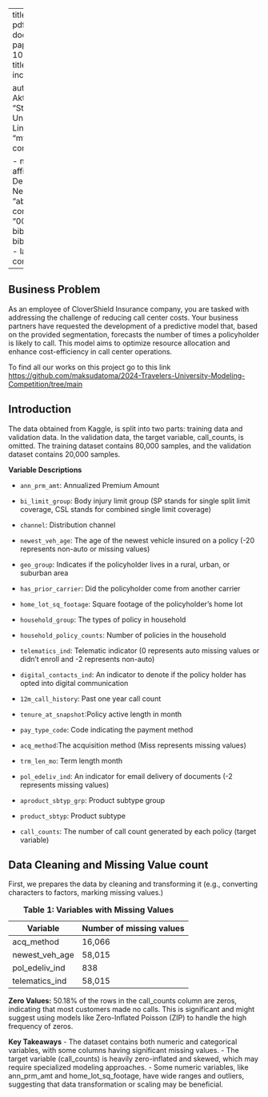 
---
title: "Final Report"
format:
  pdf:
    keep-tex: true
    documentclass: article
    papersize: letter
    fontsize: 10pt
    template-partials:
      - title.tex
      - before-bib.tex
    include-in-header:
      - text: |
          \usepackage{sdss2020} % Uses Times Roman font (either newtx or times package)
          \usepackage{url}
          \usepackage{hyperref}
          \usepackage{latexsym}
          \usepackage{amsmath, amsthm, amsfonts}
          \usepackage{algorithm, algorithmic}
          \usepackage[dvipsnames]{xcolor} % colors
          \newcommand{\mt}[1]{{\textcolor{blue}{#1}}}
          \newcommand{\svp}[1]{{\textcolor{RedOrange}{#1}}}
    classoption: [twocolumn]
    mainfont: Times New Roman
    colorlinks: true

author:
  - name: "Maksuda Aktar Toma"
    affiliation: "Statistics Department, University of Nebraska, Lincoln"
    email: "mtoma2@huskers.unl.edu"
    corresponding: true
  
  - name: "Aarif Baksh"
    affiliation: "Statistics Department, University of Nebraska, Lincoln"
    email: "abaksh2@unl.edu"
    corresponding: true
    orcid: "0000-0002-3803-0972"
bibliographystyle: acl
bibliography: refs.bib
filters:
  - latex-environment
commands: [mt, svp]

---

## Business Problem

As an employee of CloverShield Insurance company, you are tasked with addressing the challenge of reducing call center costs. Your business partners have requested the development of a predictive model that, based on the provided segmentation, forecasts the number of times a policyholder is likely to call. This model aims to optimize resource allocation and enhance cost-efficiency in call center operations.

To find all our works on this project go to this link <https://github.com/maksudatoma/2024-Travelers-University-Modeling-Competition/tree/main>

## Introduction

The data obtained from Kaggle, is split into two parts: training data and validation data. In the validation data, the target variable, call_counts, is omitted. The training dataset contains 80,000 samples, and the validation dataset contains 20,000 samples.

**Variable Descriptions**

-   `ann_prm_amt`: Annualized Premium Amount

-   `bi_limit_group`: Body injury limit group (SP stands for single split limit coverage, CSL stands for combined single limit coverage)

-   `channel`: Distribution channel

-   `newest_veh_age`: The age of the newest vehicle insured on a policy (-20 represents non-auto or missing values)

-   `geo_group`: Indicates if the policyholder lives in a rural, urban, or suburban area

-   `has_prior_carrier`: Did the policyholder come from another carrier

-   `home_lot_sq_footage`: Square footage of the policyholder's home lot

-   `household_group`: The types of policy in household

-   `household_policy_counts`: Number of policies in the household

-   `telematics_ind`: Telematic indicator (0 represents auto missing values or didn't enroll and -2 represents non-auto)

-   `digital_contacts_ind`: An indicator to denote if the policy holder has opted into digital communication

-   `12m_call_history`: Past one year call count

-   `tenure_at_snapshot`:Policy active length in month

-   `pay_type_code`: Code indicating the payment method

-   `acq_method`:The acquisition method (Miss represents missing values)

-   `trm_len_mo`: Term length month

-   `pol_edeliv_ind`: An indicator for email delivery of documents (-2 represents missing values)

-   `aproduct_sbtyp_grp`: Product subtype group

-   `product_sbtyp`: Product subtype

-   `call_counts`: The number of call count generated by each policy (target variable)

## Data Cleaning and Missing Value count

First, we prepares the data by cleaning and transforming it (e.g., converting characters to factors, marking missing values.)

| Variable       | Number of missing values |
|----------------|--------------------------|
| acq_method     | 16,066                   |
| newest_veh_age | 58,015                   |
| pol_edeliv_ind | 838                      |
| telematics_ind | 58,015                   |

: **Table 1: Variables with Missing Values**

**Zero Values:** 50.18% of the rows in the call_counts column are zeros, indicating that most customers made no calls. This is significant and might suggest using models like Zero-Inflated Poisson (ZIP) to handle the high frequency of zeros.

**Key Takeaways** - The dataset contains both numeric and categorical variables, with some columns having significant missing values. - The target variable (call_counts) is heavily zero-inflated and skewed, which may require specialized modeling approaches. - Some numeric variables, like ann_prm_amt and home_lot_sq_footage, have wide ranges and outliers, suggesting that data transformation or scaling may be beneficial.
